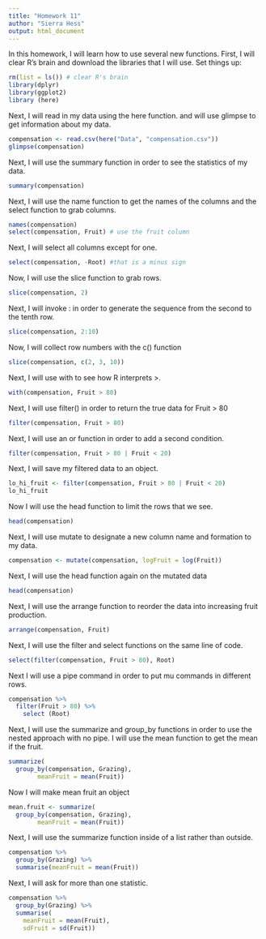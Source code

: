 ```yaml
---
title: "Homework 11"
author: "Sierra Hess"
output: html_document
---
```


In this homework, I will learn how to use several new functions.
First, I will clear R's brain and download the libraries that I will use.
Set things up:
```r
rm(list = ls()) # clear R's brain
library(dplyr)
library(ggplot2)
library (here)
```

Next, I will read in my data using the here function.  and will use glimpse to get information about my data. 
```r
compensation <- read.csv(here("Data", "compensation.csv"))
glimpse(compensation)
```
Next, I will use the summary function in order to see the statistics of my data.
```r
summary(compensation)
```
Next, I will use the name function to get the names of the columns and the select function to grab columns.
```r
names(compensation)
select(compensation, Fruit) # use the fruit column
```
Next, I will select all columns except for one.
```r
select(compensation, -Root) #that is a minus sign
``` 

Now, I will use the slice function to grab rows. 
```r
slice(compensation, 2)
```

Next, I will invoke : in order to generate the sequence from the second to the tenth row. 
```r
slice(compensation, 2:10)
```

Now, I will collect row numbers with the c() function
```r
slice(compensation, c(2, 3, 10))
```
Next, I will use with to see how R interprets >.
```r
with(compensation, Fruit > 80)
```
Next, I will use filter() in order to return the true data for Fruit > 80
```r
filter(compensation, Fruit > 80)
```
Next, I will use an or function in order to add a second condition. 
```r
filter(compensation, Fruit > 80 | Fruit < 20)
```

Next, I will save my filtered data to an object. 
```r
lo_hi_fruit <- filter(compensation, Fruit > 80 | Fruit < 20)
lo_hi_fruit
```

Now I will use the head function to limit the rows that we see. 
```r
head(compensation)
```
Next, I will use mutate to designate a new column name and formation to my data.
```r
compensation <- mutate(compensation, logFruit = log(Fruit))
```
Next, I will use the head function again on the mutated data 
```r
head(compensation)
```
Next, I will use the arrange function to reorder the data into increasing fruit production. 
```r
arrange(compensation, Fruit)
```

Next, I will use the filter and select functions on the same line of code. 
```r
select(filter(compensation, Fruit > 80), Root)
```

Next I will use a pipe command in order to put mu commands in different rows. 
```r
compensation %>%
  filter(Fruit > 80) %>%
    select (Root)
```

Next, I will use the summarize and group_by functions in order to use the nested approach with no pipe. 
I will use the mean function to get the mean if the fruit. 
```r
summarize(
  group_by(compensation, Grazing),
        meanFruit = mean(Fruit))
```
Now I will make mean fruit an object
```r
mean.fruit <- summarize(
  group_by(compensation, Grazing),
        meanFruit = mean(Fruit))
```

Next, I will use the summarize function inside of a list rather than outside. 

```r
compensation %>%
  group_by(Grazing) %>%
  summarise(meanFruit = mean(Fruit))
```
Next, I will ask for more than one statistic. 

```r
compensation %>%
  group_by(Grazing) %>%
  summarise(
    meanFruit = mean(Fruit),
    sdFruit = sd(Fruit))
```